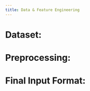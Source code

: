 ```yaml
---
title: Data & Feature Engineering
---
```


# Dataset:

 

# Preprocessing:



# Final Input Format:

